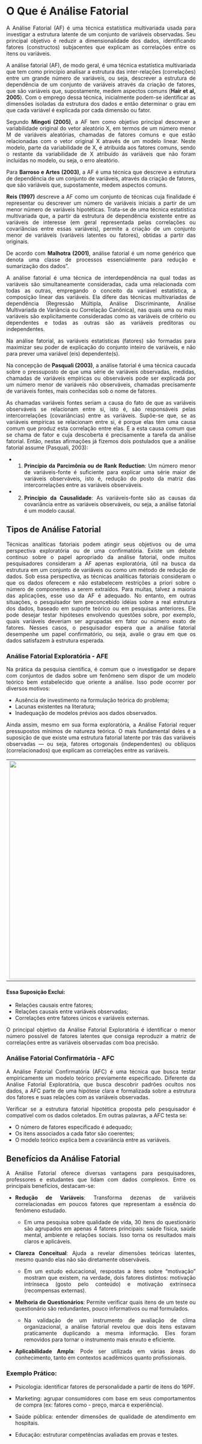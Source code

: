 ```{=html}
<style>
body{text-align: justify}
</style>
```

:::: progress
::: {.progress-bar style="width: 100%;"}
:::
::::

# **O Que é Análise Fatorial**

A Análise Fatorial (AF) é uma técnica estatística multivariada usada para investigar a estrutura latente de um conjunto de variáveis observadas. Seu principal objetivo é reduzir a dimensionalidade dos dados, identificando fatores (constructos) subjacentes que explicam as correlações entre os itens ou variáveis.

A análise fatorial (AF), de modo geral, é uma técnica estatística multivariada que tem como princípio analisar a estrutura das inter-relações (correlações) entre um grande número de variáveis, ou seja, descrever a estrutura de dependência de um conjunto de variáveis através da criação de fatores, que são variáveis que, supostamente, medem aspectos comuns (**Hair et al, 2005**). Com o emprego dessa técnica, inicialmente podem-se identificar as dimensões isoladas da estrutura dos dados e então determinar o grau em que cada variável é explicada por cada dimensão ou fator.

Segundo **Mingoti (2005)**, a AF tem como objetivo principal descrever a variabilidade original do vetor aleatório X, em termos de um número menor M de variáveis aleatórias, chamadas de fatores comuns e que estão relacionadas com o vetor original X através de um modelo linear. Neste modelo, parte da variabilidade de X, é atribuída aos fatores comuns, sendo o restante da variabilidade de X atribuído ás variáveis que não foram incluídas no modelo, ou seja, o erro aleatório.

Para **Barroso e Artes (2003)**, a AF é uma técnica que descreve a estrutura de dependência de um conjunto de variáveis, através da criação de fatores, que são variáveis que, supostamente, medem aspectos comuns.

**Reis (1997)** descreve a AF como um conjunto de técnicas cuja finalidade é representar ou descrever um número de variáveis iniciais a partir de um menor número de variáveis hipotéticas. Trata-se de uma técnica estatística multivariada que, a partir da estrutura de dependência existente entre as variáveis de interesse (em geral representada pelas correlações ou covariâncias entre essas variáveis), permite a criação de um conjunto menor de variáveis (variáveis latentes ou fatores), obtidas a partir das originais.

De acordo com **Malhotra (2001)**, análise fatorial é um nome genérico que denota uma classe de processos essencialmente para redução e sumarização dos dados”.

A análise fatorial é uma técnica de interdependência na qual todas as variáveis são simultaneamente consideradas, cada uma relacionada com todas as outras, empregando o conceito da variável estatística, a composição linear das variáveis. Ela difere das técnicas multivariadas de dependência (Regressão Múltipla, Análise Discriminante, Análise Multivariada de Variância ou Correlação Canônica), nas quais uma ou mais variáveis são explicitamente consideradas como as variáveis de critério ou dependentes e todas as outras são as variáveis preditoras ou independentes.

Na análise fatorial, as variáveis estatísticas (fatores) são formadas para maximizar seu poder de explicação do conjunto inteiro de variáveis, e não para prever uma variável (eis) dependente(s).

Na concepção de **Pasquali (2003)**, a análise fatorial é uma técnica caucada sobre o pressuposto de que uma série de variáveis observadas, medidas, chamadas de variáveis empíricas ou observáveis pode ser explicada por um número menor de variáveis não observáveis, chamadas precisamente de variáveis fontes, mais conhecidas sob o nome de fatores.

As chamadas variáveis fontes seriam a causa do fato de que as variáveis observáveis se relacionam entre si, isto é, são responsáveis pelas intercorrelações (covariâncias) entre as variáveis. Supõe-se que, se as variáveis empíricas se relacionam entre si, é porque elas têm uma causa comum que produz esta correlação entre elas. E a esta causa comum que se chama de fator e cuja descoberta é precisamente a tarefa da análise fatorial. Então, nestas afirmações já fizemos dois postulados que a análise fatorial assume (Pasquali, 2003):

-   

    1)  **Princípio da Parcimônia ou de Rank Reduction**: Um número menor de variáveis-fonte é suficiente para explicar uma série maior de variáveis observáveis, isto é, redução do posto da matriz das intercorrelações entre as variáveis observáveis.

-   

    2)  **Princípio da Causalidade**: As variáveis-fonte são as causas da covariância entre as variáveis observáveis, ou seja, a análise fatorial é um modelo causal.

:::: progress
::: {.progress-bar style="width: 100%;"}
:::
::::

## **Tipos de Análise Fatorial**

Técnicas analíticas fatoriais podem atingir seus objetivos ou de uma perspectiva exploratória ou de uma confirmatória. Existe um debate contínuo sobre o papel apropriado da análise fatorial, onde muitos pesquisadores consideram a AF apenas exploratória, útil na busca da estrutura em um conjunto de variáveis ou como um método de redução de dados. Sob essa perspectiva, as técnicas analíticas fatoriais consideram o que os dados oferecem e não estabelecem restrições a priori sobre o número de componentes a serem extraídos. Para muitas, talvez a maioria das aplicações, esse uso da AF é adequado. No entanto, em outras situações, o pesquisador tem preconcebido idéias sobre a real estrutura dos dados, baseado em suporte teórico ou em pesquisas anteriores. Ele pode desejar testar hipóteses envolvendo questões sobre, por exemplo, quais variáveis deveriam ser agrupadas em fator ou número exato de fatores. Nesses casos, o pesquisador espera que a análise fatorial desempenhe um papel confirmatório, ou seja, avalie o grau em que os dados satisfazem à estrutura esperada.

### **Análise Fatorial Exploratória - AFE**

Na prática da pesquisa científica, é comum que o investigador se depare com conjuntos de dados sobre um fenômeno sem dispor de um modelo teórico bem estabelecido que oriente a análise. Isso pode ocorrer por diversos motivos:

-   Ausência de investimento na formulação teórica do problema;
-   Lacunas existentes na literatura;
-   Inadequação de modelos prévios aos dados observados.

Ainda assim, mesmo em sua forma exploratória, a Análise Fatorial requer pressupostos mínimos de natureza teórica. O mais fundamental deles é a suposição de que existe uma estrutura fatorial latente por trás das variáveis observadas — ou seja, fatores ortogonais (independentes) ou oblíquos (correlacionados) que explicam as correlações entre as variáveis.

|                           |
|:-------------------------:|
| ![](af1.png){width="579"} |

#### Essa Suposição Exclui:

-   Relações causais entre fatores;
-   Relações causais entre variáveis observadas;
-   Correlações entre fatores únicos e variáveis externas.

O principal objetivo da Análise Fatorial Exploratória é identificar o menor número possível de fatores latentes que consiga reproduzir a matriz de correlações entre as variáveis observadas com boa precisão.

:::: progress
::: {.progress-bar style="width: 100%;"}
:::
::::

### **Análise Fatorial Confirmatória - AFC**

A Análise Fatorial Confirmatória (AFC) é uma técnica que busca testar empiricamente um modelo teórico previamente especificado. Diferente da Análise Fatorial Exploratória, que busca descobrir padrões ocultos nos dados, a AFC parte de uma hipótese clara e formalizada sobre a estrutura dos fatores e suas relações com as variáveis observadas.


Verificar se a estrutura fatorial hipotética proposta pelo pesquisador é compatível com os dados coletados. Em outras palavras, a AFC testa se:

- O número de fatores especificado é adequado;
- Os itens associados a cada fator são coerentes;
- O modelo teórico explica bem a covariância entre as variáveis.



:::: progress
::: {.progress-bar style="width: 100%;"}
:::
::::

## **Benefícios da Análise Fatorial**

A Análise Fatorial oferece diversas vantagens para pesquisadores, professores e estudantes que lidam com dados complexos. Entre os principais benefícios, destacam-se:

-   **Redução de Variáveis**: Transforma dezenas de variáveis correlacionadas em poucos fatores que representam a essência do fenômeno estudado.

    -   Em uma pesquisa sobre qualidade de vida, 30 itens do questionário são agrupados em apenas 4 fatores principais: saúde física, saúde mental, ambiente e relações sociais. Isso torna os resultados mais claros e aplicáveis.

-   **Clareza Conceitual**: Ajuda a revelar dimensões teóricas latentes, mesmo quando elas não são diretamente observáveis.

    -   Em um estudo educacional, respostas a itens sobre "motivação" mostram que existem, na verdade, dois fatores distintos: motivação intrínseca (gosto pelo conteúdo) e motivação extrínseca (recompensas externas).

-   **Melhoria de Questionários**: Permite verificar quais itens de um teste ou questionário são redundantes, pouco informativos ou mal formulados.

    -   Na validação de um instrumento de avaliação de clima organizacional, a análise fatorial revelou que dois itens estavam praticamente duplicando a mesma informação. Eles foram removidos para tornar o instrumento mais enxuto e eficiente.

-   **Aplicabilidade Ampla**: Pode ser utilizada em várias áreas do conhecimento, tanto em contextos acadêmicos quanto profissionais.

### Exemplo Prático:

-   Psicologia: identificar fatores de personalidade a partir de itens do 16PF.

-   Marketing: agrupar consumidores com base em seus comportamentos de compra (ex: fatores como - preço, marca e experiência).

-   Saúde pública: entender dimensões de qualidade de atendimento em hospitais.

-   Educação: estruturar competências avaliadas em provas e testes.

:::: progress
::: {.progress-bar style="width: 100%;"}
:::
::::

